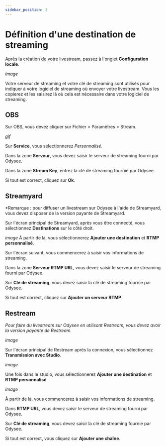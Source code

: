 ---
sidebar_position: 3
---

# Définition d'une destination de streaming

Après la création de votre livestream, passez à l'onglet **Configuration locale**.

*image*

Votre serveur de streaming et votre clé de streaming sont utilisés pour indiquer à votre logiciel de streaming où envoyer votre livestream. Vous les copierez et les saisirez là où cela est nécessaire dans votre logiciel de streaming.

## OBS

Sur OBS, vous devez cliquer sur Fichier > Paramètres > Stream.

*gif*

Sur **Service**, vous sélectionnerez *Personnalisé*.

Dans la zone **Serveur**, vous devez saisir le serveur de streaming fourni par Odysee.

Dans la zone **Stream Key**, entrez la clé de streaming fournie par Odysee.

Si tout est correct, cliquez sur **Ok**.

## Streamyard

*Remarque : pour diffuser un livestream sur Odysee à l'aide de Streamyard, vous devez disposer de la version payante de Streamyard.

Sur l'écran principal de Streamyard, après vous être connecté, vous sélectionnez **Destinations** sur le côté droit.

*image*
À partir de là, vous sélectionnerez **Ajouter une destination** et **RTMP personnalisé**.

Sur l'écran suivant, vous commencerez à saisir vos informations de streaming.

Dans la zone **Serveur RTMP URL**, vous devez saisir le serveur de streaming fourni par Odysee.

Sur **Clé de streaming**, vous devez saisir la clé de streaming fournie par Odysee.

Si tout est correct, cliquez sur **Ajouter un serveur RTMP**.

## Restream

*Pour faire du livestream sur Odysee en utilisant Restream, vous devez avoir la version payante de Restream.*

*image*

Sur l'écran principal de Restream après la connexion, vous sélectionnez **Transmission avec Studio**.

*image*

Une fois dans le studio, vous sélectionnerez **Ajouter une destination** et **RTMP personnalisé**.

*image*

À partir de là, vous commencerez à saisir vos informations de streaming.

Dans **RTMP URL**, vous devez saisir le serveur de streaming fourni par Odysee.

Sur **Clé de streaming**, vous devez saisir la clé de streaming fournie par Odysee.

Si tout est correct, vous cliquez sur **Ajouter une chaîne**.

